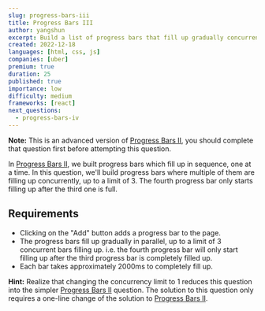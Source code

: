 ```yaml
---
slug: progress-bars-iii
title: Progress Bars III
author: yangshun
excerpt: Build a list of progress bars that fill up gradually concurrently, up to a limit of 3
created: 2022-12-18
languages: [html, css, js]
companies: [uber]
premium: true
duration: 25
published: true
importance: low
difficulty: medium
frameworks: [react]
next_questions:
  - progress-bars-iv
---
```


**Note:** This is an advanced version of [Progress Bars II](/questions/user-interface/progress-bars-ii), you should complete that question first before attempting this question.

In [Progress Bars II](/questions/user-interface/progress-bars-ii), we built progress bars which fill up in sequence, one at a time. In this question, we'll build progress bars where multiple of them are filling up concurrently, up to a limit of 3. The fourth progress bar only starts filling up after the third one is full.

## Requirements

- Clicking on the "Add" button adds a progress bar to the page.
- The progress bars fill up gradually in parallel, up to a limit of 3 concurrent bars filling up. i.e. the fourth progress bar will only start filling up after the third progress bar is completely filled up.
- Each bar takes approximately 2000ms to completely fill up.

**Hint:** Realize that changing the concurrency limit to 1 reduces this question into the simpler [Progress Bars II](/questions/user-interface/progress-bars-ii) question. The solution to this question only requires a one-line change of the solution to [Progress Bars II](/questions/user-interface/progress-bars-ii/solution).
